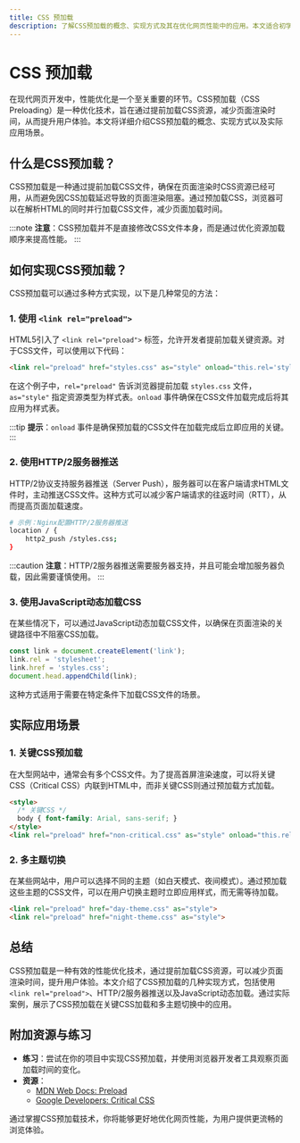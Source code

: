 ```yaml
---
title: CSS 预加载
description: 了解CSS预加载的概念、实现方式及其在优化网页性能中的应用。本文适合初学者，包含代码示例和实际案例。
---
```


# CSS 预加载

在现代网页开发中，性能优化是一个至关重要的环节。CSS预加载（CSS Preloading）是一种优化技术，旨在通过提前加载CSS资源，减少页面渲染时间，从而提升用户体验。本文将详细介绍CSS预加载的概念、实现方式以及实际应用场景。

## 什么是CSS预加载？

CSS预加载是一种通过提前加载CSS文件，确保在页面渲染时CSS资源已经可用，从而避免因CSS加载延迟导致的页面渲染阻塞。通过预加载CSS，浏览器可以在解析HTML的同时并行加载CSS文件，减少页面加载时间。

:::note
**注意**：CSS预加载并不是直接修改CSS文件本身，而是通过优化资源加载顺序来提高性能。
:::

## 如何实现CSS预加载？

CSS预加载可以通过多种方式实现，以下是几种常见的方法：

### 1. 使用 `<link rel="preload">`

HTML5引入了 `<link rel="preload">` 标签，允许开发者提前加载关键资源。对于CSS文件，可以使用以下代码：

```html
<link rel="preload" href="styles.css" as="style" onload="this.rel='stylesheet'">
```

在这个例子中，`rel="preload"` 告诉浏览器提前加载 `styles.css` 文件，`as="style"` 指定资源类型为样式表。`onload` 事件确保在CSS文件加载完成后将其应用为样式表。

:::tip
**提示**：`onload` 事件是确保预加载的CSS文件在加载完成后立即应用的关键。
:::

### 2. 使用HTTP/2服务器推送

HTTP/2协议支持服务器推送（Server Push），服务器可以在客户端请求HTML文件时，主动推送CSS文件。这种方式可以减少客户端请求的往返时间（RTT），从而提高页面加载速度。

```bash
# 示例：Nginx配置HTTP/2服务器推送
location / {
    http2_push /styles.css;
}
```

:::caution
**注意**：HTTP/2服务器推送需要服务器支持，并且可能会增加服务器负载，因此需要谨慎使用。
:::

### 3. 使用JavaScript动态加载CSS

在某些情况下，可以通过JavaScript动态加载CSS文件，以确保在页面渲染的关键路径中不阻塞CSS加载。

```javascript
const link = document.createElement('link');
link.rel = 'stylesheet';
link.href = 'styles.css';
document.head.appendChild(link);
```

这种方式适用于需要在特定条件下加载CSS文件的场景。

## 实际应用场景

### 1. 关键CSS预加载

在大型网站中，通常会有多个CSS文件。为了提高首屏渲染速度，可以将关键CSS（Critical CSS）内联到HTML中，而非关键CSS则通过预加载方式加载。

```html
<style>
  /* 关键CSS */
  body { font-family: Arial, sans-serif; }
</style>
<link rel="preload" href="non-critical.css" as="style" onload="this.rel='stylesheet'">
```

### 2. 多主题切换

在某些网站中，用户可以选择不同的主题（如白天模式、夜间模式）。通过预加载这些主题的CSS文件，可以在用户切换主题时立即应用样式，而无需等待加载。

```html
<link rel="preload" href="day-theme.css" as="style">
<link rel="preload" href="night-theme.css" as="style">
```

## 总结

CSS预加载是一种有效的性能优化技术，通过提前加载CSS资源，可以减少页面渲染时间，提升用户体验。本文介绍了CSS预加载的几种实现方式，包括使用 `<link rel="preload">`、HTTP/2服务器推送以及JavaScript动态加载。通过实际案例，展示了CSS预加载在关键CSS加载和多主题切换中的应用。

## 附加资源与练习

- **练习**：尝试在你的项目中实现CSS预加载，并使用浏览器开发者工具观察页面加载时间的变化。
- **资源**：
  - [MDN Web Docs: Preload](https://developer.mozilla.org/en-US/docs/Web/HTML/Preloading_content)
  - [Google Developers: Critical CSS](https://web.dev/extract-critical-css/)

通过掌握CSS预加载技术，你将能够更好地优化网页性能，为用户提供更流畅的浏览体验。